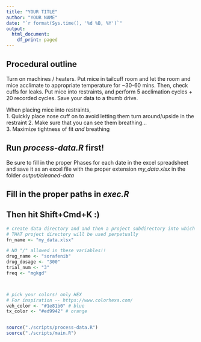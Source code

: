 ```yaml
---
title: "YOUR TITLE"
author: "YOUR NAME"
date: "`r format(Sys.time(), '%d %B, %Y')`"
output:
  html_document:
    df_print: paged
---
```


## Procedural outline
Turn on machines / heaters. Put mice in tailcuff room and let the room and mice acclimate to appropriate temperature for ~30-60 mins. Then, check cuffs for leaks. Put mice into restraints, and perform 5 acclimation cycles + 20 recorded cycles. Save your data to a thumb drive.

When placing mice into restraints,  
1. Quickly place nose cuff on to avoid letting them turn around/upside in the restraint
2. Make sure that you can see them breathing...  
3. Maximize tightness of fit *and* breathing 


## Run *process-data.R* first!
Be sure to fill in the proper Phases for each date in the excel spreadsheet and save it as an excel file with the proper extension *my_data.xlsx* in the folder *output/cleaned-data*


## Fill in the proper paths in *exec.R*

## Then hit Shift+Cmd+K :)

```r

# create data directory and and then a project subdirectory into which you dump csv files 
# THAT project directory will be used perpetually
fn_name <- "my_data.xlsx"

# NO "/" allowed in these variables!!
drug_name <- "sorafenib"
drug_dosage <- "300"
trial_num <- "3"
freq <- "mgkgd"



# pick your colors! only HEX
# For inspiration -- https://www.colorhexa.com/ 
veh_color <- "#1e81b0" # blue
tx_color <- "#ed9942" # orange


source("./scripts/process-data.R")
source("./scripts/main.R")
```

